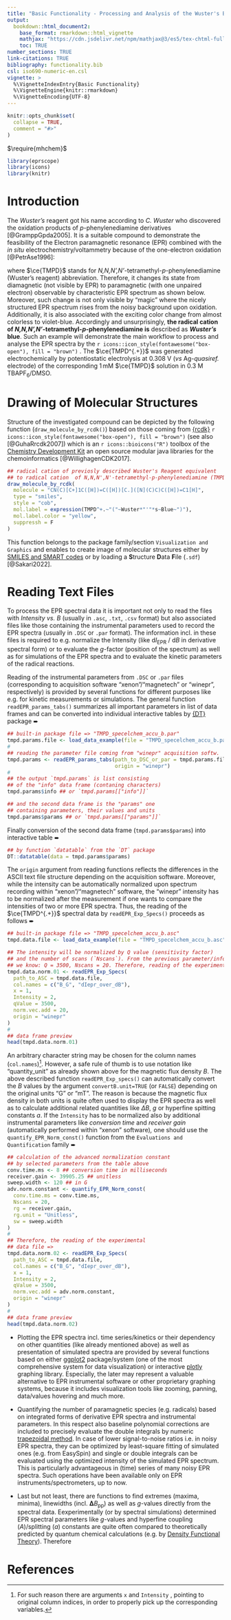 ```yaml
---
title: "Basic Functionality - Processing and Analysis of the Wuster's Blue EPR Spectrum"
output: 
  bookdown::html_document2:
    base_format: rmarkdown::html_vignette
    mathjax: "https://cdn.jsdelivr.net/npm/mathjax@3/es5/tex-chtml-full.js"
    toc: TRUE
number_sections: TRUE
link-citations: TRUE
bibliography: functionality.bib
csl: iso690-numeric-en.csl
vignette: >
  %\VignetteIndexEntry{Basic Functionality}
  %\VignetteEngine{knitr::rmarkdown}
  %\VignetteEncoding{UTF-8}
---
```


```r
knitr::opts_chunk$set(
  collapse = TRUE,
  comment = "#>"
)
```

$\require{mhchem}$

```r
library(eprscope)
library(icons)
library(knitr)
```

# Introduction

The *Wuster's* reagent got his name according to *C. Wuster* who discovered the oxidation products of *p*-phenylenediamine derivatives [@GramppGpda2005]. It is a suitable compound to demonstrate the feasibility of the Electron paramagnetic resonance (EPR) combined with the *in situ* electrochemistry/voltammetry because of the one-electron oxidation [@PetrAse1996]:

```{=tex}
\begin{equation}
\ce{TMPD <=>[-e^-] TMPD^{.+}}
(\#eq:tmpdoxid)
\end{equation}
```
where $\ce{TMPD}$ stands for *N,N,N',N'*-tetramethyl-*p*-phenylenediamine (Wuster's reagent) abbreviation. Therefore, it changes its state from diamagnetic (not visible by EPR) to paramagnetic (with one unpaired electron) observable by characteristic EPR spectrum as shown below. Moreover, such change is not only visible by "magic" where the nicely structured EPR spectrum rises from the noisy background upon oxidation. Additionally, it is also associated with the exciting color change from almost colorless to violet-blue. Accordingly and unsurprisingly, **the radical cation of *N,N,N',N'*-tetramethyl-*p*-phenylenediamine is** described as ***Wuster's*** **blue**. Such an example will demonstrate the main workflow to process and analyse the EPR spectra by the `r icons::icon_style(fontawesome("box-open"), fill = "brown")` . The $\ce{TMPD^{.+}}$ was generated electrochemically by potentiostatic electrolysis at 0.308 V (*vs* Ag-*quasiref.* electrode) of the corresponding $1\,\mathrm{mM}$ $\ce{TMPD}$ solution in 0.3 M TBAPF~6~/DMSO.

# Drawing of Molecular Structures

Structure of the investigated compound can be depicted by the following function (`draw_molecule_by_rcdk()`) based on those coming from [{rcdk}](https://cdk-r.github.io/cdkr/) `r icons::icon_style(fontawesome("box-open"), fill = "brown")` (see also [@GuhaRrcdk2007]) which is an `r icons::bioicons("R")` toolbox of the [Chemistry Development Kit](https://cdk.github.io/) an open source modular java libraries for the chemoinformatics [@WillighagenCDK2017].

```r

## radical cation of previosly described Wuster's Reagent equivalent
## to radical cation  of N,N,N',N'-tetramethyl-p-phenylenediamine (TMPD)
draw_molecule_by_rcdk(
  molecule = "CN(C)[C+]1C([H])=C([H])[C.]([N](C)C)C([H])=C1[H]",
  type = "smiles",
  style = "cob",
  mol.label = expression(TMPD^+.~"("~Wuster*"'"*s~Blue~")"),
  mol.label.color = "yellow",
  suppressh = F
)

```

This function belongs to the package family/section `Visualization and Graphics` and enables to create image of molecular structures either by [SMILES and SMART codes](https://chem.libretexts.org/Courses/Fordham_University/Chem1102%3A_Drug_Discovery_-_From_the_Laboratory_to_the_Clinic/05%3A_Organic_Molecules/5.08%3A_Line_Notation_(SMILES_and_InChI)) or by loading a **S**tructure **D**ata **F**ile (`.sdf`) [@Sakari2022].

# Reading Text Files

To process the EPR spectral data it is important not only to read the files with *Intensity vs. B* (usually in `.asc`, `.txt`, `.csv` format) but also associated files like those containing the instrumental parameters used to record the EPR spectra (usually in `.DSC` or `.par` format). The information incl. in these files is required to e.g. normalize the Intensity (like $\mathrm{d}I_{\mathrm{EPR}}~/~\mathrm{d}B$ in derivative spectral form) or to evaluate the $g$-factor (position of the spectrum) as well as for simulations of the EPR spectra and to evaluate the kinetic parameters of the radical reactions.

Reading of the instrumental parameters from `.DSC` or `.par` files (corresponding to acquisition software "xenon"/"magnetech" or "winepr", respectively) is provided by several functions for different purposes like e.g. for kinetic measurements or simulations. The general function `readEPR_params_tabs()` summarizes all important parameters in list of data frames and can be converted into individual interactive tables by [{DT}](https://rstudio.github.io/DT/) package ➨

```r

## built-in package file => "TMPD_specelchem_accu_b.par"
tmpd.params.file <- load_data_example(file = "TMPD_specelchem_accu_b.par")
#
## reading the parameter file coming from "winepr" acquisition softw.
tmpd.params <- readEPR_params_tabs(path_to_DSC_or_par = tmpd.params.file,
                                   origin = "winepr")
#
## the output `tmpd.params` is list consisting
## of the "info" data frame (contaning characters)
tmpd.params$info ## or `tmpd.params[["info"]]`

```

```r

## and the second data frame is the "params" one
## containing parameters, their values and units
tmpd.params$params ## or `tmpd.params[["params"]]`

```

Finally conversion of the second data frame (`tmpd.params$params`) into interactive table ➨

```r

## by function `datatable` from the `DT` package
DT::datatable(data = tmpd.params$params)

```

The `origin` argument from reading functions reflects the differences in the ASCII text file structure depending on the acquisition software. Moreover, while the intensity can be automatically normalized upon spectrum recording within "xenon"/"magnetech" software, the "winepr" intensity has to be normalized after the measurement if one wants to compare the intensities of two or more EPR spectra. Thus, the reading of the $\ce{TMPD^{.+}}$ spectral data by `readEPR_Exp_Specs()` proceeds as follows ➨

```r

## built-in package file => "TMPD_specelchem_accu_b.asc"
tmpd.data.file <- load_data_example(file = "TMPD_specelchem_accu_b.asc")

## The intensity will be normalized by Q value (sensitivity factor)
## and the number of scans (`Nscans`). From the previous parameter/info reading 
## we know: Q = 3500, Nscans = 20. Therefore, reading of the experimental spectra =>
tmpd.data.norm.01 <- readEPR_Exp_Specs(
  path_to_ASC = tmpd.data.file,
  col.names = c("B_G", "dIepr_over_dB"),
  x = 1,
  Intensity = 2,
  qValue = 3500,
  norm.vec.add = 20,
  origin = "winepr"
)
#
## data frame preview
head(tmpd.data.norm.01)

```

An arbitrary character string may be chosen for the column names (`col.names`)[^1]. However, a safe rule of thumb is to use notation like "quantity_unit" as already shown above for the magnetic flux density $B$. The above described function `readEPR_Exp_specs()` can automatically convert the $B$ values by the argument `convertB.unit=TRUE` (or `FALSE`) depending on the original units "G" or "mT". The reason is because the magnetic flux density in both units is quite often used to display the EPR spectra as well as to calculate additional related quantities like $\Delta B$, $g$ or hyperfine spitting constants $a$. If the `Intensity` has to be normalized also by additional instrumental parameters like *conversion time* and *receiver gain* (automatically performed within "xenon" software)*,* one should use the `quantify_EPR_Norm_const()` function from the `Evaluations and Quantification` family ➨

[^1]: For such reason there are arguments `x` and `Intensity` , pointing to original column indices, in order to properly pick up the corresponding variables.

```r

## calculation of the advanced normalization constant
## by selected parameters from the table above
conv.time.ms <- 8 ## conversion time in milliseconds
receiver.gain <- 39905.25 ## unitless
sweep.width <- 120 ## in G
adv.norm.constant <- quantify_EPR_Norm_const(
  conv.time.ms = conv.time.ms,
  Nscans = 20,
  rg = receiver.gain,
  rg.unit = "Unitless",
  sw = sweep.width
)
#
## Therefore, the reading of the experimental 
## data file =>
tmpd.data.norm.02 <- readEPR_Exp_Specs(
  path_to_ASC = tmpd.data.file,
  col.names = c("B_G", "dIepr_over_dB"),
  x = 1,
  Intensity = 2,
  qValue = 3500,
  norm.vec.add = adv.norm.constant,
  origin = "winepr"
)
#
## data frame preview
head(tmpd.data.norm.02)

```

-   Plotting the EPR spectra incl. time series/kinetics or their dependency on other quantities (like already mentioned above) as well as presentation of simulated spectra are provided by several functions based on either [ggplot2](https://ggplot2.tidyverse.org/) package/system (one of the most comprehensive system for data visualization) or interactive [plotly](https://plotly.com/r/) graphing library. Especially, the later may represent a valuable alternative to EPR instrumental software or other proprietary graphing systems, because it includes visualization tools like zooming, panning, data/values hovering and much more.

-   Quantifying the number of paramagnetic species (e.g. radicals) based on integrated forms of derivative EPR spectra and instrumental parameters. In this respect also baseline polynomial corrections are included to precisely evaluate the double integrals by numeric [trapezoidal method](https://mathworld.wolfram.com/TrapezoidalRule.html). In case of lower signal-to-noise ratios i.e. in noisy EPR spectra, they can be optimized by least-square fitting of simulated ones (e.g. from EasySpin) and single or double integrals can be evaluated using the optimized intensity of the simulated EPR spectrum. This is particularly advantageous in (time) series of many noisy EPR spectra. Such operations have been available only on EPR instruments/spectrometers, up to now.

-   Last but not least, there are functions to find extremes (maxima, minima), linewidths (incl. 𝚫*B*~pp~) as well as *g*-values directly from the spectral data. Eexperimentally (or by spectral simulations) determined EPR spectral parameters like *g*-values and hyperfine coupling (*A*)/splitting (*a*) constants are quite often compared to theoretically predicted by quantum chemical calculations (e.g. by [Density Functional Theory](https://gaussian.com/dft/)). Therefore

# References {.unnumbered}
